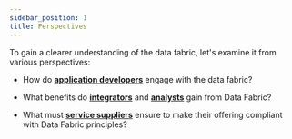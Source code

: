```yaml
---
sidebar_position: 1
title: Perspectives
---
```




To gain a clearer understanding of the data fabric, let's examine it from various perspectives:

* How do [**application developers**](developer.mdx) engage with the data fabric?

* What benefits do [**integrators**](integrator.mdx) and [**analysts**](analyst.mdx) gain from Data Fabric?

* What must [**service suppliers**](service_supplier.mdx) ensure to make their offering compliant with Data Fabric principles?
